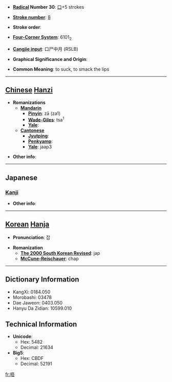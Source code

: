* '''[[Wiktionary:Chinese radical index| Radical]] Number 30''': [[Wiktionary:Chinese radical index 口|口]]+5 strokes

* '''[[Wiktionary:Chinese total strokes index|Stroke number]]''': [[Wiktionary:Chinese total strokes index 8|8]]

* '''Stroke order''': 

* '''[[Wiktionary:Chinese four corner index|Four-Corner System]]''': 6101<sub>2</sub>

* '''[[Wiktionary:Chinese Cangjie index|Cangjie input]]''': 口尸中月 (RSLB)

* '''Graphical Significance and Origin''': 

* '''Common Meaning''': to suck, to smack the lips

----

== [[Chinese]] [[Hanzi]] ==

* '''Romanizations'''
** '''[[Mandarin]]'''
*** '''[[Pinyin]]''': zā (za1)
*** '''[[Wade-Giles]]''': tsa<sup>1</sup>
*** '''[[Yale]]''': 
** '''[[Cantonese]]'''
*** '''[[Jyutping]]''':
*** '''[[Penkyamp]]''': 
*** '''[[Yale]]''': jaap3

* '''Other info''': 

----

==Japanese==
===[[Kanji]]===
{{kanji|on readings=[[そう]] (sō)|kun readings=[[すう]] (suu)}}

* '''Other info''':  

----

== [[Korean]] [[Hanja]] ==

* '''Pronunciation''': 잡

* '''Romanization'''
** '''[[The 2000 South Korean Revised Romanization|The 2000 South Korean Revised]]''': jap
** '''[[McCune-Reischauer]]''': chap

----

== Dictionary Information ==

* KangXi: 0184.050
* Morobashi: 03478
* Dae Jaweon: 0403.050
* Hanyu Da Zidian: 10599.010

== Technical Information ==

* '''Unicode''':
** Hex: 5482
** Decimal: 21634
* '''Big5''':
** Hex: CBDF
** Decimal: 52191

[[fr:咂]]